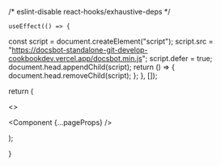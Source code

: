 /* eslint-disable react-hooks/exhaustive-deps */



    useEffect(() => {
  const script = document.createElement("script");
  script.src =
    "https://docsbot-standalone-git-develop-cookbookdev.vercel.app/docsbot.min.js";
  script.defer = true;
  document.head.appendChild(script);
  return () => {
    document.head.removeChild(script);
  };
}, []);
  

return (

<>
<Head>
<meta charSet="UTF-8" />
<meta name="viewport" content="width=device-width, initial-scale=1.0" />
<title>Avail Developer Docs</title>
</Head>
<Suspense>
<PostHogPageview />
</Suspense>
<PHProvider>

  <Component {...pageProps} />
  <div id="__cookbook" data-api-key="eyJhbGciOiJIUzI1NiIsInR5cCI6IkpXVCJ9.eyJzdWIiOiI2NWVmNjQ4MzI0OTAwMDkyN2MxMWJjNDQiLCJpYXQiOjE3MTAxODc2NTEsImV4cCI6MjAyNTc2MzY1MX0.FUjNryJOMucu7VoqOFP940qFeD7w_5kBEkvTVaP38tA"></div>
   </PHProvider>
  </>
  );

}

